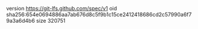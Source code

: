 version https://git-lfs.github.com/spec/v1
oid sha256:654e0694886aa7ab676d8c5f9b1c15ce2412418686cd2c57990a6f79a3a6d4b6
size 320751
